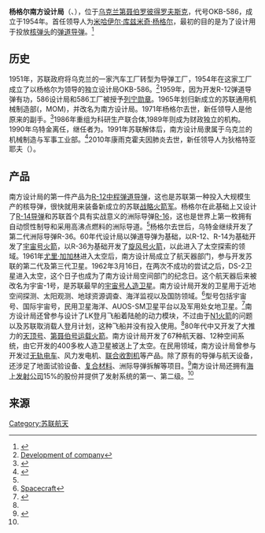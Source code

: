 {{Infobox Government agency
|agency_name = 南方设计局
|abbreviation =
|logo =
|logo_width = 140px
|logo_caption =
|seal =
|seal_width = 140px
|seal_caption =
|formed = 1954
|preceding1 =
|jurisdiction =
|headquarters ={{UKR}}[[第聂伯罗彼得罗夫斯克|第聂伯罗彼得罗夫斯克]]
|latd=|latm=|lats=|latNS=N 
|longd=|longm=|longs=|longEW=W
|coordinates = {{coord|48.437212|34.950321|type:landmark|format=dms|display=inline,title}}
|region_code=
|employees =
|budget =
|chief1 =米哈伊尔·库兹米奇·杨格尔
|chief2_name =
|chief2_position =
|website = [https://web.archive.org/web/20060209153849/http://yuzhnoye.com/index.php?lang=en yuzhnoye]
}}

'''杨格尔南方设计局'''（{{lang-uk|Державне конструкторське бюро «Південне» ім. М. К. Янгеля }}、{{lang-ru|Констру́кторское бюро́ «Ю́жное»}}），位于[[乌克兰|乌克兰]][[第聂伯罗彼得罗夫斯克|第聂伯罗彼得罗夫斯克]]，代号OKB-586，成立于1954年。首任领导人为[[米哈伊尔·库兹米奇·杨格尔|米哈伊尔·库兹米奇·杨格尔]]，最初的目的是为了设计用于投放[[核弹头|核弹头]]的[[弹道导弹|弹道导弹]]。<ref>{{Cite web |url=http://www.tsenki.com/en/partners_customers/foregn_partners/Foreign_enterprises/?ELEMENT_ID=85841 |title=Yangel Yuzhnoye State Design Office |access-date=2013-05-20 |archive-date=2016-03-04 |archive-url=https://web.archive.org/web/20160304092707/http://www.tsenki.com/en/partners_customers/foregn_partners/Foreign_enterprises/?ELEMENT_ID=85841 |dead-url=no }}</ref>

==历史==
1951年，苏联政府将乌克兰的一家汽车工厂转型为导弹工厂，1954年在这家工厂成立了以杨格尔为领导的独立设计局OKB-586。<ref name="development">[http://www.yuzhnoye.com/index.php?id=13&path=about_company/history/development_of_company/development_of_company_e Development of company]{{dead link|date=2017年11月 |bot=InternetArchiveBot |fix-attempted=yes }}</ref>1959年，因为开发R-12弹道导弹有功，586设计局和586工厂被授予[[列宁勋章|列宁勋章]]。1965年划归新成立的苏联通用机械制造部({{lang-ru|Министерство общего машиностроения СССР}}，MOM)，并改名为南方设计局。1971年杨格尔去世，新任领导人是他原来的副手{{link-ru|弗拉基米尔·费多罗维奇·乌特金|Уткин, Владимир Фёдорович}}。<ref>{{Cite web |url=http://www.warheroes.ru/hero/hero.asp?Hero_id=10514 |title=Уткин Владимир Фёдорович |accessdate=2013-05-21 |archive-date=2017-12-12 |archive-url=https://web.archive.org/web/20171212084342/http://www.warheroes.ru/hero/hero.asp?Hero_id=10514 |dead-url=no }}</ref>1986年重组为科研生产联合体,1989年则成为财政独立的机构。1990年乌特金离任，继任者为{{link-ru|康雨克霍夫|Конюхов,_Станислав_Николаевич}}。1991年苏联解体后，南方设计局隶属于乌克兰的机械制造与军事工业部。<ref name="fas">{{Cite web |url=http://www.fas.org/spp/guide/ukraine/company/yuzhnoe.htm |title=Yuzhnoe Design Bureau (KBYu) |access-date=2013-05-20 |archive-date=2016-09-07 |archive-url=https://web.archive.org/web/20160907061831/http://fas.org/spp/guide/ukraine/company/yuzhnoe.htm |dead-url=no }}</ref>2010年康雨克霍夫因肺炎去世，新任领导人为狄格特亚耶夫（{{lang-ru|Александр Дегтярёв}}）。 

==产品==
南方设计局的第一件产品为[[R-12中程弹道导弹|R-12中程弹道导弹]]，这也是苏联第一种投入大规模生产的核导弹，很快就用来装备新成立的苏联[[战略火箭军|战略火箭军]]。杨格尔在此基础上又设计了[[R-14中程弹道导弹|R-14导弹]]和苏联首个具有实战意义的洲际导弹[[R-16洲际弹道导弹|R-16]]，这也是世界上第一枚拥有自动惯性制导和采用高沸点燃料的洲际导道。<ref name="development"/>杨格尔去世后，乌特金继续开发了第二代洲际导弹R-36。60年代设计局以弹道导弹为基础，以R-12、R-14为基础开发了[[宇宙号火箭|宇宙号火箭]]，以R-36为基础开发了[[旋风号火箭|旋风号火箭]]，以此进入了太空探索的领域。1961年[[尤里·加加林|尤里·加加林]]进入太空后，南方设计局成立了航天器部门，参与开发苏联的第二代及第三代卫星。1962年3月16日，在两次不成功的尝试之后，DS-2卫星进入太空，这个日子也成为了南方设计局空间部门的纪念日。这个航天器后来被改名为宇宙-1号，是苏联最早的[[宇宙号人造卫星|宇宙号人造卫星]]。南方设计局开发的卫星用于近地空间探测、太阳观测、地球资源调查、海洋监视以及国防领域。<ref>[http://www.yuzhnoye.com/?id=15&path=about_company/history/spacecraft/spacecraft_e Spacecraft]</ref>型号包括宇宙号、国际宇宙号，民用卫星海洋、AUOS-SM卫星平台以及军用处女地卫星。<ref>{{Cite web |url=http://junshi.xiusha.com/y/yiming/sjjs1/054.htm |title=俄罗斯导弹航天工业的摇篮 |access-date=2013-05-22 |archive-date=2020-08-20 |archive-url=https://web.archive.org/web/20200820050348/http://junshi.xiusha.com/y/yiming/sjjs1/054.htm |dead-url=no }}</ref>南方设计局还曾参与设计了LK登月飞船着陆舱的动力模块，不过由于[[N1火箭|N1火箭]]的问题以及苏联取消载人登月计划，这种飞船并没有投入使用。<ref name="fas"/>80年代中又开发了大推力的[[天顶号|天顶号]]、[[第聂伯号运载火箭|第聂伯号运载火箭]]。南方设计局开发了67种航天器、12种空间系统，由它开发的400多枚人造卫星被送上了太空。在民用领域，南方设计局曾参与开发过[[无轨电车|无轨电车]]、风力发电机、[[联合收割机|联合收割机]]等产品。除了原有的导弹与航天设备，还涉足了地面试验设备、[[复合材料|复合材料]]、洲际导弹拆解等项目。<ref>{{Cite web |url=http://www.nkau.gov.ua/nsau/catalogNEW.nsf/0/894EA989DFFF241CC3256BF8004BF982?OpenDocument&Lang=E |title=Yangel Yuzhnoye State Design Office |access-date=2013-05-20 |archive-date=2018-11-17 |archive-url=https://web.archive.org/web/20181117005159/http://www.nkau.gov.ua/nsau/catalogNEW.nsf/0/894EA989DFFF241CC3256BF8004BF982?OpenDocument&Lang=E |dead-url=no }}</ref>南方设计局还拥有[[海上发射公司|海上发射公司]]15%的股份并提供了发射系统的第一、第二级。<ref name="fas"/>
==来源==
{{reflist}}
[[Category:苏联航天|Category:苏联航天]]